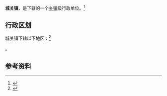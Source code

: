 {{中国乡级行政区|61/09/25/100/000}}

'''城关镇'''，是{{PRC admin/fullname|61/09/25/100/000|3}}下辖的一个[[乡镇|乡镇]]级行政单位。<ref>{{PRC admin/ref sgc|{{PRC admin/parent|61/09/25/100/000}}}}</ref>

== 行政区划 ==

城关镇下辖以下地区：<ref>{{PRC admin/ref sgc|61/09/25/100/000}}</ref>

{{PRC admin/children|61/09/25/100/000}}。

== 参考资料 ==

{{reflist}}

{{行政区划小作品}}
{{PRC admin/navcat|61/09/25/100/000}}